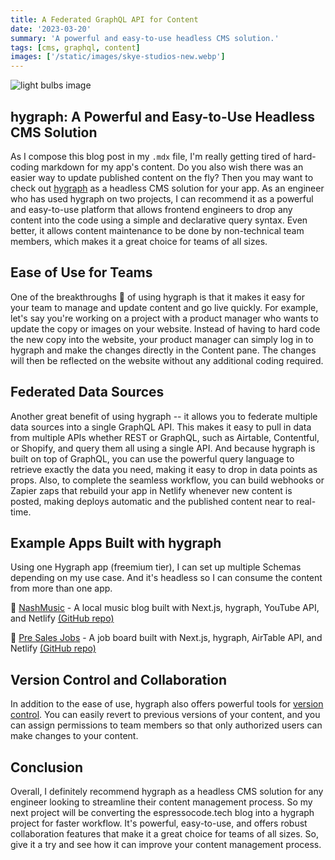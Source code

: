 ```yaml
---
title: A Federated GraphQL API for Content
date: '2023-03-20'
summary: 'A powerful and easy-to-use headless CMS solution.'
tags: [cms, graphql, content]
images: ['/static/images/skye-studios-new.webp']
---
```


![light bulbs image](/static/images/skye-studios-new.webp)

## hygraph: A Powerful and Easy-to-Use Headless CMS Solution

As I compose this blog post in my `.mdx` file, I'm really getting tired of hard-coding markdown for my app's content. Do you also wish there was an easier way to update published content on the fly? Then you may want to check out [hygraph](https://hygraph.com) as a headless CMS solution for your app. As an engineer who has used hygraph on two projects, I can recommend it as a powerful and easy-to-use platform that allows frontend engineers to drop any content into the code using a simple and declarative query syntax. Even better, it allows content maintenance to be done by non-technical team members, which makes it a great choice for teams of all sizes.

## Ease of Use for Teams

One of the breakthroughs 🙌 of using hygraph is that it makes it easy for your team to manage and update content and go live quickly. For example, let's say you're working on a project with a product manager who wants to update the copy or images on your website. Instead of having to hard code the new copy into the website, your product manager can simply log in to hygraph and make the changes directly in the Content pane. The changes will then be reflected on the website without any additional coding required.

## Federated Data Sources

Another great benefit of using hygraph -- it allows you to federate multiple data sources into a single GraphQL API. This makes it easy to pull in data from multiple APIs whether REST or GraphQL, such as Airtable, Contentful, or Shopify, and query them all using a single API. And because hygraph is built on top of GraphQL, you can use the powerful query language to retrieve exactly the data you need, making it easy to drop in data points as props. Also, to complete the seamless workflow, you can build webhooks or Zapier zaps that rebuild your app in Netlify whenever new content is posted, making deploys automatic and the published content near to real-time.

## Example Apps Built with hygraph

Using one Hygraph app (freemium tier), I can set up multiple Schemas depending on my use case. And it's headless so I can consume the content from more than one app.

🎸 [NashMusic](https://nash-music-log.netlify.app/) - A local music blog built with Next.js, hygraph, YouTube API, and Netlify [(GitHub repo)](https://github.com/dfrho/nashville-music)

💼 [Pre Sales Jobs](https://presales-jobs.netlify.app/) - A job board built with Next.js, hygraph, AirTable API, and Netlify [(GitHub repo)](https://github.com/dfrho/presalesjobs)

## Version Control and Collaboration

In addition to the ease of use, hygraph also offers powerful tools for [version control](https://hygraph.com/docs/guides/content/versioning-content). You can easily revert to previous versions of your content, and you can assign permissions to team members so that only authorized users can make changes to your content.

## Conclusion

Overall, I definitely recommend hygraph as a headless CMS solution for any engineer looking to streamline their content management process. So my next project will be converting the espressocode.tech blog into a hygraph project for faster workflow.
It's powerful, easy-to-use, and offers robust collaboration features that make it a great choice for teams of all sizes. So, give it a try and see how it can improve your content management process.
